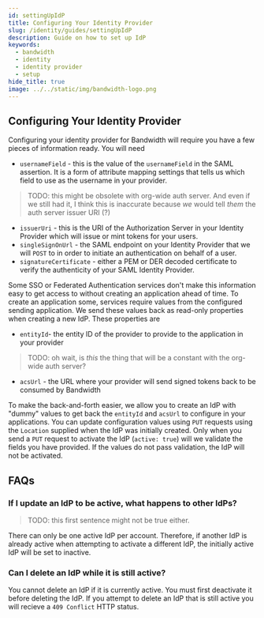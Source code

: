 ```yaml
---
id: settingUpIdP
title: Configuring Your Identity Provider
slug: /identity/guides/settingUpIdP
description: Guide on how to set up IdP
keywords:
  - bandwidth
  - identity
  - identity provider
  - setup
hide_title: true
image: ../../static/img/bandwidth-logo.png
---
```

## Configuring Your Identity Provider

Configuring your identity provider for Bandwidth will require you have a few pieces of information ready. You will need

- `usernameField` - this is the value of the `usernameField` in the SAML assertion. It is a form of attribute mapping settings that tells us which field to use as the username in your provider.

> TODO: this might be obsolete with org-wide auth server. And even if we still had it, I think this is inaccurate because _we_ would tell _them_ the auth server issuer URI (?)
- `issuerUri` - this is the URI of the Authorization Server in your Identity Provider which will issue or mint tokens for your users. 
- `singleSignOnUrl` - the SAML endpoint on your Identity Provider that we will `POST` to in order to initiate an authentication on behalf of a user.
- `signatureCertificate` - either a PEM or DER decoded certificate to verify the authenticity of your SAML Identity Provider.

Some SSO or Federated Authentication services don't make this information easy to get access to without creating an application ahead of time. To create an application some, services require values from the configured sending application. We send these values back as read-only properties when creating a new IdP. These properties are

- `entityId`- the entity ID of the provider to provide to the application in your provider

> TODO: oh wait, is _this_ the thing that will be a constant with the org-wide auth server?
- `acsUrl` - the URL where your provider will send signed tokens back to be consumed by Bandwidth

To make the back-and-forth easier, we allow you to create an IdP with "dummy" values to get back the `entityId` and `acsUrl` to configure in your applications. You can update configuration values using `PUT` requests using the `Location` supplied when the IdP was initially created. Only when you send a `PUT` request to activate the IdP (`active: true`) will we validate the fields you have provided. If the values do not pass validation, the IdP will not be activated.

## FAQs
### If I update an IdP to be active, what happens to other IdPs?

> TODO: this first sentence might not be true either. 

There can only be one active IdP per account. Therefore, if another IdP is already active when attempting to activate a different IdP, the initially active IdP will be set to inactive.

### Can I delete an IdP while it is still active? 

You cannot delete an IdP if it is currently active. You must first deactivate it before deleting the IdP. If you attempt to delete an IdP that is still active  you will recieve a `409 Conflict` HTTP status.
